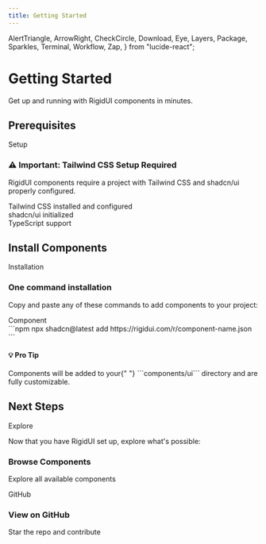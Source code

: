 ```yaml
---
title: Getting Started
---
```


  AlertTriangle,
  ArrowRight,
  CheckCircle,
  Download,
  Eye,
  Layers,
  Package,
  Sparkles,
  Terminal,
  Workflow,
  Zap,
} from "lucide-react";

<div className="mb-12 md:mb-16 text-center flex flex-col gap-4">
  <h1 className="text-4xl sm:text-5xl font-extrabold text-slate-900 dark:text-slate-50">
    Getting Started
  </h1>
  <p className="text-slate-600 dark:text-slate-400 max-w-3xl mx-auto text-base sm:text-lg leading-relaxed">
    Get up and running with RigidUI components in minutes.
  </p>
</div>

<div className="flex items-center mb-4">
  <h2 className="text-2xl sm:text-3xl font-bold text-slate-800 dark:text-slate-100">
    Prerequisites
  </h2>
  <div className="ml-4 h-px bg-slate-200 dark:bg-slate-700/50 grow"></div>
  <Badge
    variant="outline"
    className="ml-3 px-2.5 text-sm border-slate-300 dark:border-slate-700 text-slate-600 dark:text-slate-300 bg-white dark:bg-slate-800"
  >
    Setup
  </Badge>
</div>

<div className="bg-orange-50 dark:bg-orange-950/30 border border-orange-200 dark:border-orange-800 rounded-lg p-6 mb-8 space-y-2!">
  <h3 className="font-semibold text-orange-900 dark:text-orange-200 mb-3">
    ⚠️ Important: Tailwind CSS Setup Required
  </h3>
  <p className="text-orange-800 dark:text-orange-300 mb-4">
    RigidUI components require a project with Tailwind CSS and shadcn/ui
    properly configured.
  </p>
  <div className="space-y-3">
    <div className="flex items-center gap-2">
      <CheckCircle className="h-4 w-4 text-orange-600" />
      <span className="text-sm text-orange-800 dark:text-orange-300">
        Tailwind CSS installed and configured
      </span>
    </div>
    <div className="flex items-center gap-2">
      <CheckCircle className="h-4 w-4 text-orange-600" />
      <span className="text-sm text-orange-800 dark:text-orange-300">
        shadcn/ui initialized
      </span>
    </div>
    <div className="flex items-center gap-2">
      <CheckCircle className="h-4 w-4 text-orange-600" />
      <span className="text-sm text-orange-800 dark:text-orange-300">
        TypeScript support
      </span>
    </div>
  </div>
</div>

<div className="flex items-center mb-4">
  <h2 className="text-2xl sm:text-3xl font-bold text-slate-800 dark:text-slate-100">
    Install Components
  </h2>
  <div className="ml-4 h-px bg-slate-200 dark:bg-slate-700/50 grow"></div>
  <Badge
    variant="outline"
    className="ml-3 px-2.5 text-sm border-slate-300 dark:border-slate-700 text-slate-600 dark:text-slate-300 bg-white dark:bg-slate-800"
  >
    Installation
  </Badge>
</div>

<div className="bg-linear-to-r from-green-50 to-emerald-50 dark:from-green-950/30 dark:to-emerald-950/30 border border-green-200 dark:border-green-800/50 rounded-xl p-6 mb-8">
  <div className="flex items-center gap-3 mb-4">
    <div className="flex h-8 w-8 items-center justify-center rounded-full bg-green-500 text-white">
      <Zap className="h-4 w-4" />
    </div>
    <h3 className="text-lg font-semibold text-green-900 dark:text-green-100">
      One command installation
    </h3>
  </div>
  <p className="text-green-800 dark:text-green-200 my-4!">
    Copy and paste any of these commands to add components to your project:
  </p>
  <div className="grid gap-4">
    <div className="bg-white dark:bg-gray-900 border border-green-200 dark:border-green-800 rounded-lg p-4">
      <div className="flex items-center gap-2 mb-2">
        <Package className="h-4 w-4 text-blue-600" />
        <span className="font-medium text-sm">Component</span>
      </div>
      ```npm
      npx shadcn@latest add https://rigidui.com/r/component-name.json
      ```
    </div>
  </div>
</div>

<div className="bg-amber-50 dark:bg-amber-950/30 border border-amber-200 dark:border-amber-800 rounded-lg p-4 mb-8">
  <h4 className="font-medium text-amber-900 dark:text-amber-200 mb-2">
    💡 Pro Tip
  </h4>
  <p className="text-sm text-amber-800 dark:text-amber-300">
    Components will be added to your{" "}
      ```components/ui```
    directory and are fully customizable.
  </p>
</div>

<div className="flex items-center mb-4">
  <h2 className="text-2xl sm:text-3xl font-bold text-slate-800 dark:text-slate-100">
    Next Steps
  </h2>
  <div className="ml-4 h-px bg-slate-200 dark:bg-slate-700/50 grow"></div>
  <Badge
    variant="outline"
    className="ml-3 px-2.5 text-sm border-slate-300 dark:border-slate-700 text-slate-600 dark:text-slate-300 bg-white dark:bg-slate-800"
  >
    Explore
  </Badge>
</div>

Now that you have RigidUI set up, explore what's possible:

<div className="flex flex-col sm:flex-row gap-4 mt-6">
  <Card
    href="/docs/components"
    className="flex-1 bg-white dark:bg-slate-900 border border-blue-200 dark:border-blue-700 rounded-lg shadow-sm hover:border-blue-400 dark:hover:border-blue-500 transition-colors duration-150 cursor-pointer p-4 min-w-0"
  >
    <div className="flex items-center gap-2 mb-1">
      <Sparkles className="h-5 w-5 text-blue-500 dark:text-blue-300" />
      <h3 className="font-semibold text-base text-blue-900 dark:text-blue-100">
        Browse Components
      </h3>
    </div>
    <p className="text-sm text-blue-700 dark:text-blue-300">
      Explore all available components
    </p>
  </Card>
  <Card
    href="https://github.com/FgrReloaded/rigidui"
    target="_blank"
    rel="noopener noreferrer"
    className="flex-1 p-4 bg-white dark:bg-slate-900 border border-gray-200 dark:border-gray-700 rounded-lg shadow-sm hover:border-gray-400 dark:hover:border-gray-500 transition-colors duration-150 cursor-pointer min-w-0"
  >
    <div className="flex items-center gap-2 mb-1">
      <Badge variant="secondary" className="bg-gray-800 text-white dark:bg-gray-200 dark:text-gray-900 px-2 py-0.5 text-xs rounded">
        GitHub
      </Badge>
      <h3 className="font-semibold text-base text-gray-900 dark:text-gray-100">
        View on GitHub
      </h3>
    </div>
    <p className="text-sm text-gray-700 dark:text-gray-300">
      Star the repo and contribute
    </p>
  </Card>
</div>

